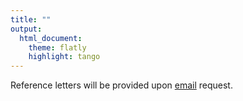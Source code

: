 ```yaml
---
title: ""
output:
  html_document:
    theme: flatly
    highlight: tango
---
```

<!--\1   \1-->


Reference letters will be provided upon [email](mailto:seymakalay@hotmail.com) request.